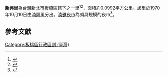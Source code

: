 {{ROC Village or Li Info|
City/CountyName=新北市|
DivName=板橋區|
Village/LiName=新興|
Village/Li=里|
OldName =|
Longitude =|
Latitude =|
AreaTotal =0.0992|
HouseholdTotal=1,376|
PopTotal =3,308|
YearMonth=2012年1月|
Head =羅朝興
Male=
Sub =17|
Website =|
Neighbors =|
MapLocation =|
Address =中興路1號
DataSource =
}}
'''新興里'''為[[台灣|台灣]][[新北市|新北市]][[板橋區_(台灣)|板橋區]]轄下之一里<ref>{{cite book|title= 臺灣鄉土全誌|year=1996|publisher=中一出版社}}</ref><ref>{{cite book|title=臺灣全志: 政治志·建置沿革篇|year=2007|publisher=國史館臺灣文獻館}}</ref>，面積約0.0992平方公里。該里於1970年10月10日由[[湳興里|湳興里]]分出。[[湳雅夜市|湳雅夜市]]為頗具規模的夜市<ref>{{cite web|title=板橋區公所網站|work=各里介紹|accessdate=2015-03-11}}</ref>。

==參考文獻==
{{reflist}}

{{新北市板橋區}}

[[Category:板橋區行政區劃_(臺灣)|Category:板橋區行政區劃 (臺灣)]]